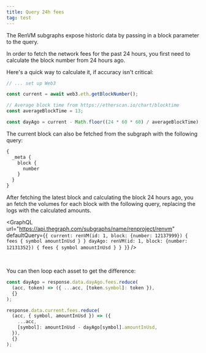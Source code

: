 ```yaml
---
title: Query 24h fees
tag: test
---
```



<DocTag type={DocType.HowTo} />


The RenVM subgraphs expose historic data by passing in a block parameter to the query.

In order to fetch the network fees for the past 24 hours, you first need to calculate the block number from 24 hours ago.

Here's a quick way to calculate it, if accuracy isn't critical:

```js
// ... set up Web3

const current = await web3.eth.getBlockNumber();

// Average block time from https://etherscan.io/chart/blocktime
const averageBlockTime = 13;

const dayAgo = current - Math.floor((24 * 60 * 60) / averageBlockTime);
```

The current block can also be fetched from the subgraph with the following query:

```graphql
{
  _meta {
    block {
      number
    }
  }
}
```

After fetching the latest block and calculating the block 24 hours ago, you an fetch the volumes for each block with the following query,
replacing the logs with the calculated amounts.

<GraphQL
  url="https://api.thegraph.com/subgraphs/name/renproject/renvm"
  defaultQuery={`{
  current: renVM(id: 1, block: {number: 12137999}) {
    fees {
      symbol
      amountInUsd
    }
  }
  dayAgo: renVM(id: 1, block: {number: 12131352}) {
    fees {
      symbol
      amountInUsd
    }
  }
}`}
/>

<br />

You can then loop each asset to get the difference:

```js
const dayAgo = response.data.dayAgo.fees.reduce(
  (acc, token) => ({ ...acc, [token.symbol]: token }),
  {}
);

response.data.current.fees.reduce(
  (acc, { symbol, amountInUsd }) => ({
    ...acc,
    [symbol]: amountInUsd - dayAgo[symbol].amountInUsd,
  }),
  {}
);
```
